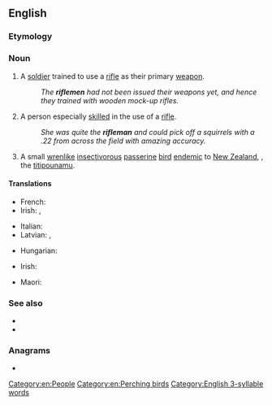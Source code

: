 ==English==

===Etymology===
{{suffix|rifle|man|lang=en}}

===Noun===
{{wikipedia}}
{{en-noun|riflemen}}

# A [[soldier]] trained to use a [[rifle]] as their primary [[weapon]].
#: ''The '''riflemen''' had not been issued their weapons yet, and hence they trained with wooden mock-up rifles.''
# A person especially [[skilled]] in the use of a [[rifle]].
#: ''She was quite the '''rifleman''' and could pick off a squirrels with a .22 from across the field with amazing accuracy.''
# A small [[wrenlike]] [[insectivorous]] [[passerine]] [[bird]] [[endemic]] to [[New Zealand]], {{taxlink|Acanthisitta chloris|species|noshow=1}}, the [[titipounamu]].

====Translations====
{{trans-top|soldier}}
* French: {{t+|fr|fusilier|m}}
* Irish: {{t|ga|muscaedóir|m}}, {{t|ga|fear raidhfil|m}}
{{trans-mid}}
* Italian: {{t+|it|bersagliere|m}}
* Latvian: {{t|lv|strēlnieks|m}}, {{t|lv|strēlniece|f}}
{{trans-bottom}}

{{trans-top|person skilled in the use of a rifle}}
* Hungarian: {{t+|hu|lövész}}
{{trans-mid}}
* Irish: {{t|ga|fear raidhfil|m}}
{{trans-bottom}}

{{trans-top|a small New Zealand bird}}
* Maori: {{t|mi|tītitipounamu}}
{{trans-mid}}
{{trans-bottom}}

===See also===
* {{l|en|infantry}}
* {{l|en|musketeer}}

===Anagrams===
* {{anagrams|en|inflamer}}

[[Category:en:People]]
[[Category:en:Perching birds]]
[[Category:English 3-syllable words]]